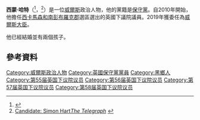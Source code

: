 {{noteTA
|G1=PoliticiansUK
}}
{{Infobox officeholder
| honorific-prefix = [[非常尊敬的|非常尊敬的]]
| name = 西蒙·哈特<br><small>The Rt Hon. Simon Hart</small>
| honorific-suffix = [[國會議員_(英國)|國會議員]]
| image = Official portrait of Simon Hart crop 2.jpg
| office = [[威爾斯事務大臣|威爾斯事務大臣]]
| primeminister = [[鮑里斯·約翰遜|莊漢生]]
| predecessor = [[阿龍·凱恩斯|阿龍·凱恩斯]]
| successor = 
| term_start = 2019年12月16日
| term_end = 
| office2 = [[國會議員_(英國)|英國國會議員]]<br />[[西卡馬森和南彭布羅克郡_(英國國會選區)|西卡馬森和南彭布羅克郡選區]]
| majority2 = 7,745 (18.4%)<ref>{{cite news|url=https://www.bbc.co.uk/news/politics/constituencies/W07000066|title=Carmarthen West & Pembrokeshire South parliamentary constituency – Election 2019|publisher=|accessdate=12 December 2019|via=www.bbc.co.uk|work=BBC News|archive-date=2019-06-23|archive-url=https://web.archive.org/web/20190623095053/https://www.bbc.co.uk/news/politics/constituencies/W07000066|dead-url=no}}</ref>
| term_start2 = 2010年5月7日
| term_end2 =
| predecessor2 = 
| successor2 =
| birth_date = {{Birth date and age|1963|08|15}}
| birth_place = {{ENG}}[[伍爾弗漢普頓|伍爾弗漢普頓]]
| death_date = 
| death_place = 
| alma_mater = [[皇家農業學院|皇家農業學院]]
| nationality = {{GBR}}
| spouse = Abigail Kate Hart<ref>{{cite web|url=https://publications.parliament.uk/pa/cm/cmregmem/110124/part2.htm|title=House of Commons – The Register of Members' Financial Interests – Part 2: Part 2|first=House of|last=Commons|website=www.publications.parliament.uk|accessdate=11 June 2017|archive-date=2019-03-27|archive-url=https://web.archive.org/web/20190327091532/https://publications.parliament.uk/pa/cm/cmregmem/110124/part2.htm|dead-url=no}}</ref>
| party = 保守黨
| website = {{URL|www.simon-hart.com}}
}}
'''西蒙·哈特'''（{{lang-en|Simon Hart}}<ref>{{London Gazette |issue=59418 |date=13 May 2010 |startpage=8746}}</ref>，{{bd|1963年|8月15日}}<ref>[http://ukpolitics.telegraph.co.uk/Carmarthen+West+%26+Pembrokeshire+South/Simon+Hart Candidate: Simon Hart]''[[The_Daily_Telegraph|The Telegraph]]'' {{Webarchive|url=https://archive.is/20120721225024/http://ukpolitics.telegraph.co.uk/Carmarthen+West+%26+Pembrokeshire+South/Simon+Hart |date=2012-07-21 }}</ref>）是一位[[威爾斯|威爾斯]]政治人物，他的黨籍是[[保守黨_(英國)|保守黨]]。自2010年開始，他擔任[[西卡馬森和南彭布羅克郡_(英國國會選區)|西卡馬森和南彭布羅克郡]]選區選出的英國下議院議員。2019年獲委任為[[威爾斯大臣|威爾斯大臣]]。

他已經結婚並有兩個孩子。

==參考資料==
{{Reflist}}

{{DEFAULTSORT:Hart, Simon}}
[[Category:威爾斯政治人物|Category:威爾斯政治人物]]
[[Category:英國保守黨黨員|Category:英國保守黨黨員]]
[[Category:黑鄉人|Category:黑鄉人]]
[[Category:第55届英国下议院议员|Category:第55届英国下议院议员]]
[[Category:第56届英国下议院议员|Category:第56届英国下议院议员]]
[[Category:第57届英国下议院议员|Category:第57届英国下议院议员]]
[[Category:第58届英国下议院议员|Category:第58届英国下议院议员]]